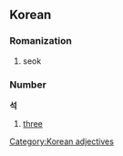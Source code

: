 ==Korean==
===Romanization===
# seok
===Number===
'''석'''

# [[three]]

[[Category:Korean adjectives]]